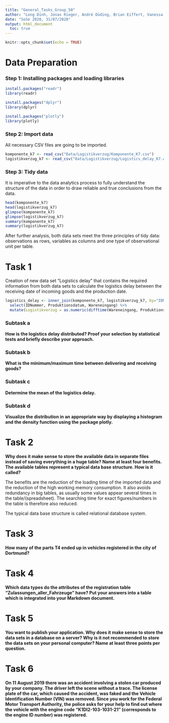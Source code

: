```yaml
---
title: "General_Tasks_Group_50"
author: "Long Dinh, Jonas Rieger, André Düding, Brian Eiffert, Vanessa Schweitzer"
date: "SoSe 2020, 31/07/2020"
output: html_document
  toc: true
---
```


```r
knitr::opts_chunk$set(echo = TRUE)
```

# Data Preparation

### Step 1: Installing packages and loading libraries
```r
install.packages("readr")
library(readr)

install.packages("dplyr")
library(dplyr)

install.packages("plotly")
library(plotly)
```

### Step 2: Import data 
All necessary CSV files are going to be imported. 
```r
komponente_k7 <- read_csv("Data/Logistikverzug/Komponente_K7.csv")
logistikverzug_k7 <- read_csv("Data/Logistikverzug/Logistics_delay_K7.csv")
```

### Step 3: Tidy data 
It is imperative to the data analytics process to fully understand the structure of the data in order to draw reliable and true conclusions from the data.   

```r
head(komponente_k7)
head(logistikverzug_k7)
glimpse(komponente_k7)
glimpse(logistikverzug_k7)
summary(komponente_k7)
summary(logistikverzug_k7)
```

After further analysis, both data sets meet the three principles of tidy data: observations as rows, variables as columns and one type of observational unit per table.

# Task 1
Creation of new data set "Logistics delay" that contains the required information from both data sets to calculate the logistics delay between the receiving date of incoming goods and the production date.

```r
logistics_delay <- inner_join(komponente_k7, logistikverzug_k7, by="IDNummer") %>%
  select(IDNummer, Produktionsdatum, Wareneingang) %>%
  mutate(Logistikverzug = as.numeric(difftime(Wareneingang, Produktionsdatum, units="days")))
```

### Subtask a
**How is the logistics delay distributed? Proof your selection by statistical tests and briefly describe your approach.**

### Subtask b
**What is the minimum/maximum time between delivering and receiving goods?**

### Subtask c
**Determine the mean of the logistics delay.**

### Subtask d
**Visualize the distribution in an appropriate way by displaying a histogram and the density function using the package plotly.**


# Task 2

**Why does it make sense to store the available data in separate files instead of saving everything in a huge table? Name at least four benefits. The available tables represent a typical data base structure. How is it called?**

The benefits are the reduction of the loading time of the imported data and the reduction of the high working memory consumption. It also avoids redundancy in big tables, as usually some values appear several times in the table/(spreadsheet). The searching time for exact figures/numbers in the table is therefore also reduced.

The typical data base structure is called relational database system. 

# Task 3

**How many of the parts T4 ended up in vehicles registered in the city of Dortmund?**

# Task 4

**Which data types do the attributes of the registration table "Zulassungen_aller_Fahrzeuge" have? Put your answers into a table which is integrated into your Markdown document.**

# Task 5

**You want to publish your application. Why does it make sense to store the data sets in a database on a server? Why is it not recommended to store the data sets on your personal computer? Name at least three points per question.**

# Task 6

**On 11 August 2019 there was an accident involving a stolen car produced by your company. The driver left the scene without a trace. The license plate of the car, which caused the accident, was faked and the Vehicle Identification Number (VIN) was removed. Since you work for the Federal Motor Transport Authority, the police asks for your help to find out where the vehicle with the engine code "K1DI2-103-1031-21" (corresponds to the engine ID number) was registered.**